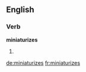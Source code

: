 ==English==

===Verb===
'''miniaturizes'''

# {{third-person singular of|miniaturize}}

[[de:miniaturizes]]
[[fr:miniaturizes]]